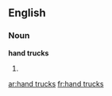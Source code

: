 ==English==

===Noun===
'''hand trucks'''

# {{plural of|[[hand truck]]}}

[[ar:hand trucks]]
[[fr:hand trucks]]